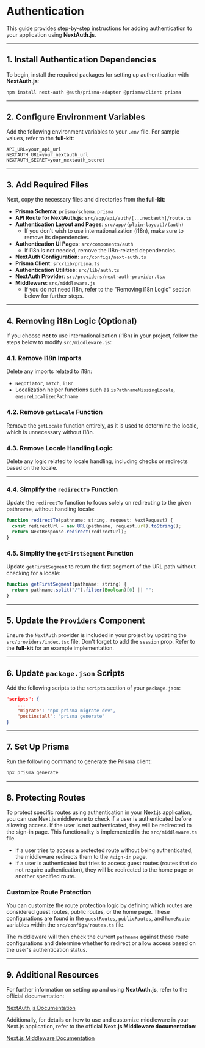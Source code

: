 # Authentication

This guide provides step-by-step instructions for adding authentication to your application using **NextAuth.js**.

---

## 1. Install Authentication Dependencies

To begin, install the required packages for setting up authentication with **NextAuth.js**:

```bash
npm install next-auth @auth/prisma-adapter @prisma/client prisma
```

---

## 2. Configure Environment Variables

Add the following environment variables to your `.env` file. For sample values, refer to the **full-kit**:

```env
API_URL=your_api_url
NEXTAUTH_URL=your_nextauth_url
NEXTAUTH_SECRET=your_nextauth_secret
```

---

## 3. Add Required Files

Next, copy the necessary files and directories from the **full-kit**:

- **Prisma Schema**: `prisma/schema.prisma`
- **API Route for NextAuth.js**: `src/app/api/auth/[...nextauth]/route.ts`
- **Authentication Layout and Pages**: `src/app/(plain-layout)/(auth)`
  - If you don't wish to use internationalization (i18n), make sure to remove its dependencies.
- **Authentication UI Pages**: `src/components/auth`
  - If i18n is not needed, remove the i18n-related dependencies.
- **NextAuth Configuration**: `src/configs/next-auth.ts`
- **Prisma Client**: `src/lib/prisma.ts`
- **Authentication Utilities**: `src/lib/auth.ts`
- **NextAuth Provider**: `src/providers/next-auth-provider.tsx`
- **Middleware**: `src/middleware.js`
  - If you do not need i18n, refer to the "Removing i18n Logic" section below for further steps.

---

## 4. Removing i18n Logic (Optional)

If you choose **not** to use internationalization (i18n) in your project, follow the steps below to modify `src/middleware.js`:

### 4.1. Remove I18n Imports

Delete any imports related to i18n:

- `Negotiator`, `match`, `i18n`
- Localization helper functions such as `isPathnameMissingLocale`, `ensureLocalizedPathname`

### 4.2. Remove `getLocale` Function

Remove the `getLocale` function entirely, as it is used to determine the locale, which is unnecessary without i18n.

### 4.3. Remove Locale Handling Logic

Delete any logic related to locale handling, including checks or redirects based on the locale.

---

### 4.4. Simplify the `redirectTo` Function

Update the `redirectTo` function to focus solely on redirecting to the given pathname, without handling locale:

```js
function redirectTo(pathname: string, request: NextRequest) {
  const redirectUrl = new URL(pathname, request.url).toString();
  return NextResponse.redirect(redirectUrl);
}
```

### 4.5. Simplify the `getFirstSegment` Function

Update `getFirstSegment` to return the first segment of the URL path without checking for a locale:

```js
function getFirstSegment(pathname: string) {
  return pathname.split("/").filter(Boolean)[0] || "";
}
```

---

## 5. Update the `Providers` Component

Ensure the `NextAuth` provider is included in your project by updating the `src/providers/index.tsx` file. Don't forget to add the `session` prop. Refer to the **full-kit** for an example implementation.

---

## 6. Update `package.json` Scripts

Add the following scripts to the `scripts` section of your `package.json`:

```json
"scripts": {
    ...
    "migrate": "npx prisma migrate dev",
    "postinstall": "prisma generate"
}
```

---

## 7. Set Up Prisma

Run the following command to generate the Prisma client:

```bash
npx prisma generate
```

---

## 8. Protecting Routes

To protect specific routes using authentication in your Next.js application, you can use Next.js middleware to check if a user is authenticated before allowing access. If the user is not authenticated, they will be redirected to the sign-in page. This functionality is implemented in the `src/middleware.ts` file.

- If a user tries to access a protected route without being authenticated, the middleware redirects them to the `/sign-in` page.
- If a user is authenticated but tries to access guest routes (routes that do not require authentication), they will be redirected to the home page or another specified route.

### Customize Route Protection

You can customize the route protection logic by defining which routes are considered guest routes, public routes, or the home page. These configurations are found in the `guestRoutes`, `publicRoutes`, and `homeRoute` variables within the `src/configs/routes.ts` file.

The middleware will then check the current `pathname` against these route configurations and determine whether to redirect or allow access based on the user's authentication status.

---

## 9. Additional Resources

For further information on setting up and using **NextAuth.js**, refer to the official documentation:

[NextAuth.js Documentation](https://next-auth.js.org/)

Additionally, for details on how to use and customize middleware in your Next.js application, refer to the official **Next.js Middleware documentation**:

[Next.js Middleware Documentation](https://nextjs.org/docs/app/building-your-application/routing/middleware)
